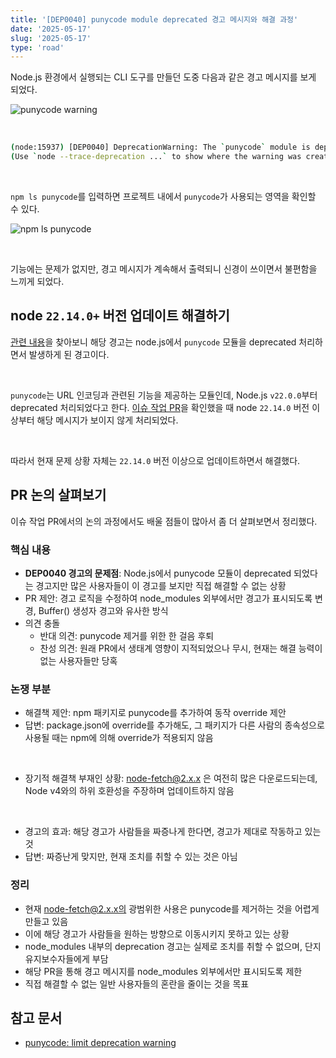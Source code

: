 ```yaml
---
title: '[DEP0040] punycode module deprecated 경고 메시지와 해결 과정'
date: '2025-05-17'
slug: '2025-05-17'
type: 'road'
---
```


Node.js 환경에서 실행되는 CLI 도구를 만들던 도중 다음과 같은 경고 메시지를 보게 되었다.

<Image
  src="https://raw.githubusercontent.com/jgjgill/blog/main/roads/images/punycode-warning.png"
  alt="punycode warning"
/>

<br />

```bash
(node:15937) [DEP0040] DeprecationWarning: The `punycode` module is deprecated. Please use a userland alternative instead.
(Use `node --trace-deprecation ...` to show where the warning was created)
```

<br />

`npm ls punycode`를 입력하면 프로젝트 내에서 `punycode`가 사용되는 영역을 확인할 수 있다.

<Image
  src="https://raw.githubusercontent.com/jgjgill/blog/main/roads/images/npm-ls-punycode.png"
  alt="npm ls punycode"
/>

<br />

기능에는 문제가 없지만, 경고 메시지가 계속해서 출력되니 신경이 쓰이면서 불편함을 느끼게 되었다.

## node `22.14.0+` 버전 업데이트 해결하기

[관련 내용](https://github.com/vercel/next.js/discussions/66289)을 찾아보니 해당 경고는 node.js에서 `punycode` 모듈을 deprecated 처리하면서 발생하게 된 경고이다.

<br />

`punycode`는 URL 인코딩과 관련된 기능을 제공하는 모듈인데, Node.js `v22.0.0`부터 deprecated 처리되었다고 한다.
[이슈 작업 PR](https://github.com/nodejs/node/pull/56632)을 확인했을 때 node `22.14.0` 버전 이상부터 해당 메시지가 보이지 않게 처리되었다.

<br />

따라서 현재 문제 상황 자체는 `22.14.0` 버전 이상으로 업데이트하면서 해결했다.

## PR 논의 살펴보기

이슈 작업 PR에서의 논의 과정에서도 배울 점들이 많아서 좀 더 살펴보면서 정리했다.

### 핵심 내용

- **DEP0040 경고의 문제점**: Node.js에서 punycode 모듈이 deprecated 되었다는 경고지만 많은 사용자들이 이 경고를 보지만 직접 해결할 수 없는 상황
- PR 제안: 경고 로직을 수정하여 node_modules 외부에서만 경고가 표시되도록 변경, Buffer() 생성자 경고와 유사한 방식
- 의견 충돌
  - 반대 의견: punycode 제거를 위한 한 걸음 후퇴
  - 찬성 의견: 원래 PR에서 생태계 영향이 지적되었으나 무시, 현재는 해결 능력이 없는 사용자들만 당혹

### 논쟁 부분

- 해결책 제안: npm 패키지로 punycode를 추가하여 동작 override 제안
- 답변: package.json에 override를 추가해도, 그 패키지가 다른 사람의 종속성으로 사용될 때는 npm에 의해 override가 적용되지 않음

<br />

- 장기적 해결책 부재인 상황: node-fetch@2.x.x 은 여전히 많은 다운로드되는데, Node v4와의 하위 호환성을 주장하며 업데이트하지 않음

<br />

- 경고의 효과: 해당 경고가 사람들을 짜증나게 한다면, 경고가 제대로 작동하고 있는 것
- 답변: 짜증난게 맞지만, 현재 조치를 취할 수 있는 것은 아님

### 정리

- 현재 node-fetch@2.x.x의 광범위한 사용은 punycode를 제거하는 것을 어렵게 만들고 있음
- 이에 해당 경고가 사람들을 원하는 방향으로 이동시키지 못하고 있는 상황
- node_modules 내부의 deprecation 경고는 실제로 조치를 취할 수 없으며, 단지 유지보수자들에게 부담
- 해당 PR을 통해 경고 메시지를 node_modules 외부에서만 표시되도록 제한
- 직접 해결할 수 없는 일반 사용자들의 혼란을 줄이는 것을 목표

## 참고 문서

- [punycode: limit deprecation warning](https://github.com/nodejs/node/pull/56632)
